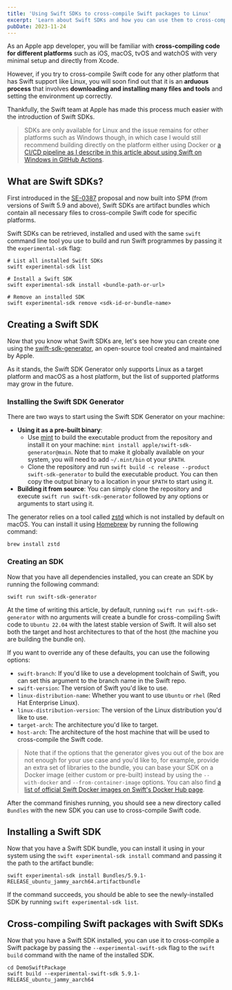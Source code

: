 ```yaml
---
title: 'Using Swift SDKs to cross-compile Swift packages to Linux'
excerpt: 'Learn about Swift SDKs and how you can use them to cross-compile Swift code to other platforms such as Linux.'
pubDate: 2023-11-24
---
```


As an Apple app developer, you will be familiar with **cross-compiling code for different platforms** such as iOS, macOS, tvOS and watchOS with very minimal setup and directly from Xcode.

However, if you try to cross-compile Swift code for any other platform that has Swift support like Linux, you will soon find out that it is an **arduous process** that involves **downloading and installing many files and tools** and setting the environment up correctly.

Thankfully, the Swift team at Apple has made this process much easier with the introduction of Swift SDKs.

> SDKs are only available for Linux and the issue remains for other platforms such as Windows though, in which case I would still recommend building directly on the platform either using Docker or [a CI/CD pipeline as I describe in this article about using Swift on Windows in GitHub Actions](https://www.polpiella.dev/running-swift-on-widnows-with-gha).

## What are Swift SDKs?

First introduced in the [SE-0387](https://github.com/apple/swift-evolution/blob/main/proposals/0387-cross-compilation-destinations.md) proposal and now built into SPM (from versions of Swift 5.9 and above), Swift SDKs are artifact bundles which contain all necessary files to cross-compile Swift code for specific platforms.

Swift SDKs can be retrieved, installed and used with the same `swift` command line tool you use to build and run Swift programmes by passing it the `experimental-sdk` flag:

```bash:Terminal
# List all installed Swift SDKs
swift experimental-sdk list

# Install a Swift SDK
swift experimental-sdk install <bundle-path-or-url>

# Remove an installed SDK
swift experimental-sdk remove <sdk-id-or-bundle-name>
```

## Creating a Swift SDK

Now that you know what Swift SDKs are, let's see how you can create one using the [swift-sdk-generator](https://github.com/apple/swift-sdk-generator), an open-source tool created and maintained by Apple.

As it stands, the Swift SDK Generator only supports Linux as a target platform and macOS as a host platform, but the list of supported platforms may grow in the future.

### Installing the Swift SDK Generator

There are two ways to start using the Swift SDK Generator on your machine:

- **Using it as a pre-built binary**:
  - Use [mint](https://github.com/yonaskolb/Mint) to build the executable product from the repository and install it on your machine: `mint install apple/swift-sdk-generator@main`. Note that to make it globally available on your system, you will need to add `~/.mint/bin` ot your `$PATH`.
  - Clone the repository and run `swift build -c release --product swift-sdk-generator` to build the executable product. You can then copy the output binary to a location in your `$PATH` to start using it.
- **Building it from source**: You can simply clone the repository and execute `swift run swift-sdk-generator` followed by any options or arguments to start using it.

The generator relies on a tool called [zstd](https://formulae.brew.sh/formula/zstd) which is not installed by default on macOS. You can install it using [Homebrew](https://brew.sh/) by running the following command:

```bash:Terminal
brew install zstd
```

### Creating an SDK

Now that you have all dependencies installed, you can create an SDK by running the following command:

```bash:Terminal
swift run swift-sdk-generator
```

At the time of writing this article, by default, running `swift run swift-sdk-generator` with no arguments will create a bundle for cross-compiling Swift code to `Ubuntu 22.04` with the latest stable version of Swift. It will also set both the target and host architectures to that of the host (the machine you are building the bundle on).

If you want to override any of these defaults, you can use the following options:

- `swift-branch`: If you'd like to use a development toolchain of Swift, you can set this argument to the branch name in the Swift repo.
- `swift-version`: The version of Swift you'd like to use.
- `linux-distribution-name`: Whether you want to use `Ubuntu` or `rhel` (Red Hat Enterprise Linux).
- `linux-distribution-version`: The version of the Linux distribution you'd like to use.
- `target-arch`: The architecture you'd like to target.
- `host-arch`: The architecture of the host machine that will be used to cross-compile the Swift code.

> Note that if the options that the generator gives you out of the box are not enough for your use case and you'd like to, for example, provide an extra set of libraries to the bundle, you can base your SDK on a Docker image (either custom or pre-built) instead by using the `--with-docker` and `--from-container-image` options. You can also find [a list of official Swift Docker images on Swift's Docker Hub page](https://hub.docker.com/_/swift).

After the command finishes running, you should see a new directory called `Bundles` with the new SDK you can use to cross-compile Swift code.

## Installing a Swift SDK

Now that you have a Swift SDK bundle, you can install it using in your system using the `swift experimental-sdk install` command and passing it the path to the artifact bundle:

```bash:Terminal
swift experimental-sdk install Bundles/5.9.1-RELEASE_ubuntu_jammy_aarch64.artifactbundle
```

If the command succeeds, you should be able to see the newly-installed SDK by running `swift experimental-sdk list`.

## Cross-compiling Swift packages with Swift SDKs

Now that you have a Swift SDK installed, you can use it to cross-compile a Swift package by passing the `--experimental-swift-sdk` flag to the `swift build` command with the name of the installed SDK.

```bash:Terminal
cd DemoSwiftPackage
swift build --experimental-swift-sdk 5.9.1-RELEASE_ubuntu_jammy_aarch64
```
